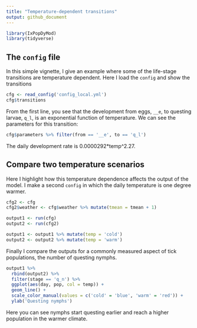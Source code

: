 ```yaml
---
title: "Temperature-dependent transitions"
output: github_document
---
```


```r
library(IxPopDyMod)
library(tidyverse)
```

## The `config` file

In this simple vignette, I give an example where some of the life-stage transitions are temperature dependent. Here I load the `config` and show the transitions

```r
cfg <- read_config('config_local.yml')
cfg$transitions
```

From the first line, you see that the development from eggs, `__e`, to questing larvae, `q_l`, is an exponential function of temperature. We can see the parameters for this transition:

```r
cfg$parameters %>% filter(from == '__e', to == 'q_l')
```

The daily development rate is 0.0000292*temp^2.27.

## Compare two temperature scenarios

Here I highlight how this temperature dependence affects the output of the model. I make a second `config` in which the daily temperature is one degree warmer.

```r

cfg2 <- cfg
cfg2$weather <- cfg$weather %>% mutate(tmean = tmean + 1)

output1 <- run(cfg)
output2 <- run(cfg2)

output1 <- output1 %>% mutate(temp = 'cold')
output2 <- output2 %>% mutate(temp = 'warm')
```

Finally I compare the outputs for a commonly measured aspect of tick populations, the number of questing nymphs. 

```r
output1 %>%
  rbind(output2) %>% 
  filter(stage == 'q_n') %>%
  ggplot(aes(day, pop, col = temp)) +
  geom_line() +
  scale_color_manual(values = c('cold' = 'blue', 'warm' = 'red')) +
  ylab('Questing nymphs')
```

Here you can see nymphs start questing earlier and reach a higher population in the warmer climate. 
